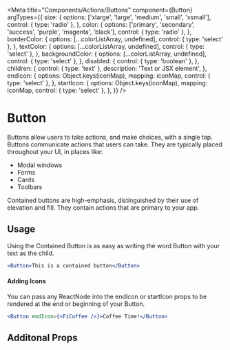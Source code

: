 



<Meta
  title="Components/Actions/Buttons"
  component={Button}
  argTypes={{
    size: {
      options: ['xlarge', 'large', 'medium', 'small', 'xsmall'],
      control: { type: 'radio' },
    },
    color: {
      options: ['primary', 'secondary', 'success', 'purple', 'magenta', 'black'],
      control: { type: 'radio' },
    },
    borderColor: {
      options: [...colorListArray, undefined],
      control: { type: 'select' },
    },
    textColor: {
      options: [...colorListArray, undefined],
      control: { type: 'select' },
    },
    backgroundColor: {
      options: [...colorListArray, undefined],
      control: { type: 'select' },
    },
    disabled: {
      control: { type: 'boolean' },
    },
    children: {
      control: { type: 'text' },
      description: 'Text or JSX element',
    },
    endIcon: {
      options: Object.keys(iconMap),
      mapping: iconMap,
      control: { type: 'select' },
    },
    startIcon: {
      options: Object.keys(iconMap),
      mapping: iconMap,
      control: { type: 'select' },
    },
  }}
/>

# Button

Buttons allow users to take actions, and make choices, with a single tap. Buttons communicate actions that users can
take. They are typically placed throughout your UI, in places like:

- Modal windows
- Forms
- Cards
- Toolbars

Contained buttons are high-emphasis, distinguished by their use of elevation and fill. They contain actions that are
primary to your app.

## Usage

Using the Contained Button is as easy as writing the word Button with your text as the child.

```jsx
<Button>This is a contained button</Button>
```

#### Adding Icons

You can pass any ReactNode into the endIcon or startIcon props to be rendered at the end or beginning of your Button.

```jsx
<Button endIcon={<FiCoffee />}>Coffee Time!</Button>
```

## Additonal Props

<Canvas>
  <Story name="Buttons" story={stories.contained} />
</Canvas>

<ArgsTable story="Buttons" />
